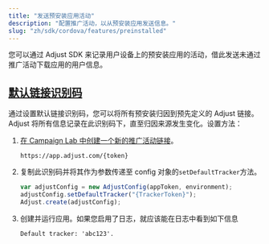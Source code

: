 ```yaml
---
title: "发送预安装应用活动"
description: "配置推广活动，以从预安装应用发送信息。"
slug: "zh/sdk/cordova/features/preinstalled"
---
```


您可以通过 Adjust SDK 来记录用户设备上的预安装应用的活动，借此发送未通过推广活动下载应用的用户信息。

## [默认链接识别码](default-link-token)

通过设置默认链接识别码，您可以将所有预安装归因到预先定义的 Adjust 链接。Adjust 将所有信息记录在此识别码下，直至归因来源发生变化。设置方法：

1. [在 Campaign Lab 中创建一个新的推广活动链接](https://help.adjust.com/zh/article/links)。

   ```text
   https://app.adjust.com/{token}
   ```

2. 复制此识别码并将其作为参数传递至 config 对象的`setDefaultTracker`方法。

   ```js
   var adjustConfig = new AdjustConfig(appToken, environment);
   adjustConfig.setDefaultTracker("{TrackerToken}");
   Adjust.create(adjustConfig);
   ```

3. 创建并运行应用。如果您启用了日志，就应该能在日志中看到如下信息

   ```text
   Default tracker: 'abc123'.
   ```
